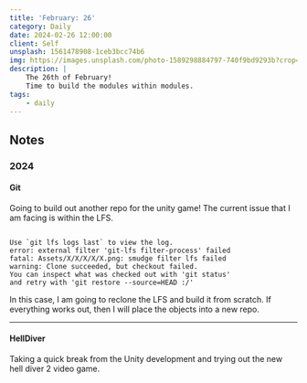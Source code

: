 ```yaml
---
title: 'February: 26'
category: Daily
date: 2024-02-26 12:00:00
client: Self
unsplash: 1561478908-1ceb3bcc74b6
img: https://images.unsplash.com/photo-1589298884797-740f9bd9293b?crop=entropy&cs=srgb&fm=jpg&ixid=MnwzNjM5Nzd8MHwxfHJhbmRvbXx8fHx8fHx8fDE2ODE3NDg2ODY&ixlib=rb-4.0.3&q=85
description: |
    The 26th of February!
    Time to build the modules within modules.
tags:
    - daily
---
```



<MDXJS>

## Notes

</MDXJS>

<MDXJS>

### 2024

<MDXJS>

#### Git

Going to build out another repo for the unity game!
The current issue that I am facing is within the LFS.

```

Use `git lfs logs last` to view the log.
error: external filter 'git-lfs filter-process' failed
fatal: Assets/X/X/X/X/X.png: smudge filter lfs failed
warning: Clone succeeded, but checkout failed.
You can inspect what was checked out with 'git status'
and retry with 'git restore --source=HEAD :/'

```

In this case, I am going to reclone the LFS and build it from scratch.
If everything works out, then I will place the objects into a new repo.

</MDXJS>

---

<MDXJS>

#### HellDiver

Taking a quick break from the Unity development and trying out the new hell diver 2 video game.

</MDXJS>

</MDXJS>